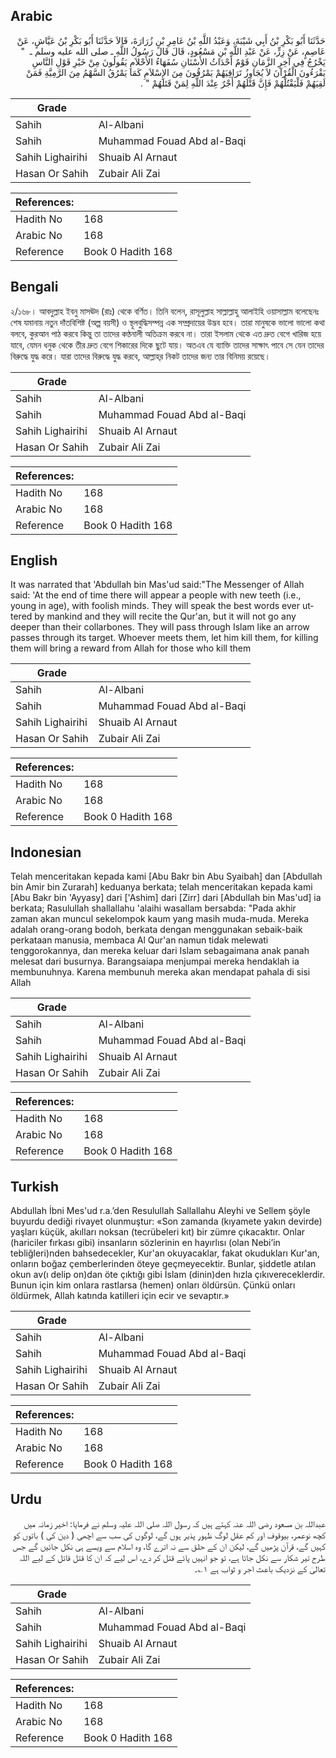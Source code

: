 ## Arabic


<div dir="rtl" lang="ar" style={{fontSize:'larger',backgroundColor:'#f8f9fa',padding:20}}>
حَدَّثَنَا أَبُو بَكْرِ بْنُ أَبِي شَيْبَةَ، وَعَبْدُ اللَّهِ بْنُ عَامِرِ بْنِ زُرَارَةَ، قَالاَ حَدَّثَنَا أَبُو بَكْرِ بْنُ عَيَّاشٍ، عَنْ عَاصِمٍ، عَنْ زِرٍّ، عَنْ عَبْدِ اللَّهِ بْنِ مَسْعُودٍ، قَالَ قَالَ رَسُولُ اللَّهِ ـ صلى الله عليه وسلم ـ ‏ "‏ يَخْرُجُ فِي آخِرِ الزَّمَانِ قَوْمٌ أَحْدَاثُ الأَسْنَانِ سُفَهَاءُ الأَحْلاَمِ يَقُولُونَ مِنْ خَيْرِ قَوْلِ النَّاسِ يَقْرَءُونَ الْقُرْآنَ لاَ يُجَاوِزُ تَرَاقِيَهُمْ يَمْرُقُونَ مِنَ الإِسْلاَمِ كَمَا يَمْرُقُ السَّهْمُ مِنَ الرَّمِيَّةِ فَمَنْ لَقِيَهُمْ فَلْيَقْتُلْهُمْ فَإِنَّ قَتْلَهُمْ أَجْرٌ عِنْدَ اللَّهِ لِمَنْ قَتَلَهُمْ ‏"‏ ‏.‏
</div>
<div style={{backgroundColor:'#f8f9fa',padding:20, marginBottom: 10}}><table> <thead> <tr> <th>Grade</th> <th></th> </tr> </thead> <tbody> <tr><td>Sahih</td><td>Al-Albani</td></tr><tr><td>Sahih</td><td>Muhammad Fouad Abd al-Baqi</td></tr><tr><td>Sahih Lighairihi</td><td>Shuaib Al Arnaut</td></tr><tr><td>Hasan Or Sahih</td><td>Zubair Ali Zai</td></tr></tbody></table><table> <thead> <tr> <th>References:</th> <th></th> </tr> </thead> <tbody><tr><td>Hadith No</td><td>168</td></tr><tr><td>Arabic No</td><td>168</td></tr><tr><td>Reference</td><td>Book 0 Hadith 168</td></tr></tbody></table></div>

## Bengali


<div dir="ltr" lang="bn" style={{fontSize:'larger',backgroundColor:'#f8f9fa',padding:20}}>
২/১৬৮। আবদুল্লাহ ইবনু মাসঊদ (রাঃ) থেকে বর্ণিত। তিনি বলেন, রাসূলুল্লাহ সাল্লাল্লাহু আলাইহি ওয়াসাল্লাম বলেছেনঃ শেষ যমানায় নতুন দাঁতবিশিষ্ট (অল্প বয়সী) ও স্থূলবুদ্ধিসম্পন্ন এক সম্প্রদায়ের উদ্ভব হবে। তারা মানুষকে ভালো ভালো কথা বলবে, কুরআন পাঠ করবে কিন্তু তা তাদের কণ্ঠনালী অতিক্রম করবে না। তারা ইসলাম থেকে এত দ্রুত বেগে খারিজ হয়ে যাবে, যেমন ধনুক থেকে তীর দ্রুত বেগে শিকারের দিকে ছুটে যায়। অতএব যে ব্যাক্তি তাদের সাক্ষাৎ পাবে সে যেন তাদের বিরুদ্ধে যুদ্ধ করে। যারা তাদের বিরুদ্ধে যুদ্ধ করবে, আল্লাহ্‌র নিকট তাদের জন্য তার বিনিময় রয়েছে।
</div>
<div style={{backgroundColor:'#f8f9fa',padding:20, marginBottom: 10}}><table> <thead> <tr> <th>Grade</th> <th></th> </tr> </thead> <tbody> <tr><td>Sahih</td><td>Al-Albani</td></tr><tr><td>Sahih</td><td>Muhammad Fouad Abd al-Baqi</td></tr><tr><td>Sahih Lighairihi</td><td>Shuaib Al Arnaut</td></tr><tr><td>Hasan Or Sahih</td><td>Zubair Ali Zai</td></tr></tbody></table><table> <thead> <tr> <th>References:</th> <th></th> </tr> </thead> <tbody><tr><td>Hadith No</td><td>168</td></tr><tr><td>Arabic No</td><td>168</td></tr><tr><td>Reference</td><td>Book 0 Hadith 168</td></tr></tbody></table></div>

## English


<div dir="ltr" lang="en" style={{fontSize:'larger',backgroundColor:'#f8f9fa',padding:20}}>
It was narrated that 'Abdullah bin Mas'ud said:"The Messenger of Allah said: 'At the end of time there will appear a people with new teeth (i.e., young in age), with foolish minds. They will speak the best words ever uttered by mankind and they will recite the Qur'an, but it will not go any deeper than their collarbones. They will pass through Islam like an arrow passes through its target. Whoever meets them, let him kill them, for killing them will bring a reward from Allah for those who kill them
</div>
<div style={{backgroundColor:'#f8f9fa',padding:20, marginBottom: 10}}><table> <thead> <tr> <th>Grade</th> <th></th> </tr> </thead> <tbody> <tr><td>Sahih</td><td>Al-Albani</td></tr><tr><td>Sahih</td><td>Muhammad Fouad Abd al-Baqi</td></tr><tr><td>Sahih Lighairihi</td><td>Shuaib Al Arnaut</td></tr><tr><td>Hasan Or Sahih</td><td>Zubair Ali Zai</td></tr></tbody></table><table> <thead> <tr> <th>References:</th> <th></th> </tr> </thead> <tbody><tr><td>Hadith No</td><td>168</td></tr><tr><td>Arabic No</td><td>168</td></tr><tr><td>Reference</td><td>Book 0 Hadith 168</td></tr></tbody></table></div>

## Indonesian


<div dir="ltr" lang="id" style={{fontSize:'larger',backgroundColor:'#f8f9fa',padding:20}}>
Telah menceritakan kepada kami [Abu Bakr bin Abu Syaibah] dan [Abdullah bin Amir bin Zurarah] keduanya berkata; telah menceritakan kepada kami [Abu Bakr bin 'Ayyasy] dari ['Ashim] dari [Zirr] dari [Abdullah bin Mas'ud] ia berkata; Rasulullah shallallahu 'alaihi wasallam bersabda: "Pada akhir zaman akan muncul sekelompok kaum yang masih muda-muda. Mereka adalah orang-orang bodoh, berkata dengan menggunakan sebaik-baik perkataan manusia, membaca Al Qur'an namun tidak melewati tenggorokannya, dan mereka keluar dari Islam sebagaimana anak panah melesat dari busurnya. Barangsaiapa menjumpai mereka hendaklah ia membunuhnya. Karena membunuh mereka akan mendapat pahala di sisi Allah
</div>
<div style={{backgroundColor:'#f8f9fa',padding:20, marginBottom: 10}}><table> <thead> <tr> <th>Grade</th> <th></th> </tr> </thead> <tbody> <tr><td>Sahih</td><td>Al-Albani</td></tr><tr><td>Sahih</td><td>Muhammad Fouad Abd al-Baqi</td></tr><tr><td>Sahih Lighairihi</td><td>Shuaib Al Arnaut</td></tr><tr><td>Hasan Or Sahih</td><td>Zubair Ali Zai</td></tr></tbody></table><table> <thead> <tr> <th>References:</th> <th></th> </tr> </thead> <tbody><tr><td>Hadith No</td><td>168</td></tr><tr><td>Arabic No</td><td>168</td></tr><tr><td>Reference</td><td>Book 0 Hadith 168</td></tr></tbody></table></div>

## Turkish


<div dir="ltr" lang="tr" style={{fontSize:'larger',backgroundColor:'#f8f9fa',padding:20}}>
Abdullah İbni Mes'ud r.a.’den Resulullah Sallallahu Aleyhi ve Sellem şöyle buyurdu dediği rivayet olunmuştur: «Son zamanda (kıyamete yakın devirde) yaşları küçük, akılları noksan (tecrübeleri kıt) bir zümre çıkacaktır. Onlar (hariciler fırkası gibi) insanların sözlerinin en hayırlısı (olan Nebi’in tebliğleri)nden bahsedecekler, Kur'an okuyacaklar, fakat okudukları Kur'an, onların boğaz çemberlerinden öteye geçmeyecektir. Bunlar, şiddetle atılan okun av(ı delip on)dan öte çıktığı gibi İslam (dinin)den hızla çıkıvereceklerdir. Bunun için kim onlara rastlarsa (hemen) onları öldürsün. Çünkü onları öldürmek, Allah katında katilleri için ecir ve sevaptır.»
</div>
<div style={{backgroundColor:'#f8f9fa',padding:20, marginBottom: 10}}><table> <thead> <tr> <th>Grade</th> <th></th> </tr> </thead> <tbody> <tr><td>Sahih</td><td>Al-Albani</td></tr><tr><td>Sahih</td><td>Muhammad Fouad Abd al-Baqi</td></tr><tr><td>Sahih Lighairihi</td><td>Shuaib Al Arnaut</td></tr><tr><td>Hasan Or Sahih</td><td>Zubair Ali Zai</td></tr></tbody></table><table> <thead> <tr> <th>References:</th> <th></th> </tr> </thead> <tbody><tr><td>Hadith No</td><td>168</td></tr><tr><td>Arabic No</td><td>168</td></tr><tr><td>Reference</td><td>Book 0 Hadith 168</td></tr></tbody></table></div>

## Urdu


<div dir="rtl" lang="ur" style={{fontSize:'larger',backgroundColor:'#f8f9fa',padding:20}}>
عبداللہ بن مسعود رضی اللہ عنہ کہتے ہیں کہ رسول اللہ صلی اللہ علیہ وسلم نے فرمایا: اخیر زمانہ میں کچھ نوعمر، بیوقوف اور کم عقل لوگ ظہور پذیر ہوں گے، لوگوں کی سب سے اچھی ( دین کی ) باتوں کو کہیں گے، قرآن پڑھیں گے، لیکن ان کے حلق سے نہ اترے گا، وہ اسلام سے ویسے ہی نکل جائیں گے جس طرح تیر شکار سے نکل جاتا ہے، تو جو انہیں پائے قتل کر دے، اس لیے کہ ان کا قتل قاتل کے لیے اللہ تعالیٰ کے نزدیک باعث اجر و ثواب ہے ۱؎۔
</div>
<div style={{backgroundColor:'#f8f9fa',padding:20, marginBottom: 10}}><table> <thead> <tr> <th>Grade</th> <th></th> </tr> </thead> <tbody> <tr><td>Sahih</td><td>Al-Albani</td></tr><tr><td>Sahih</td><td>Muhammad Fouad Abd al-Baqi</td></tr><tr><td>Sahih Lighairihi</td><td>Shuaib Al Arnaut</td></tr><tr><td>Hasan Or Sahih</td><td>Zubair Ali Zai</td></tr></tbody></table><table> <thead> <tr> <th>References:</th> <th></th> </tr> </thead> <tbody><tr><td>Hadith No</td><td>168</td></tr><tr><td>Arabic No</td><td>168</td></tr><tr><td>Reference</td><td>Book 0 Hadith 168</td></tr></tbody></table></div>